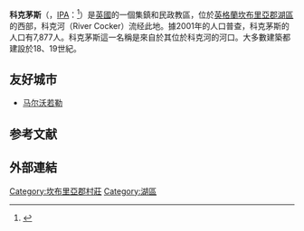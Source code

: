 {{noteTA
|G1=UK Places
|1=zh-cn:科克茅斯; zh-tw:科克茅斯; zh-hk:覺格茅夫;
}}
{{Infobox UK place
|country=                    英格蘭
|coordinates = {{coord|54.6613|-3.3620|display=inline,title}}
|official_name=              Cockermouth
|population=                 8,761
|population_ref=             （2011）
|civil_parish=               Cockermouth
|shire_district=             [[阿勒代尔|阿勒代尔]]
|shire_county=               [[坎布里亞郡|坎布里亞郡]]
|region=                     西北英格蘭
|constituency_westminster=   [[沃金頓_(英國國會選區)|沃金頓]]
|post_town=                  COCKERMOUTH
|postcode_district=          CA13
|postcode_area=              CA
|dial_code=                  01900
|os_grid_reference=          NY121304
|static_image_name=          Cockermouth Church.jpg
|static_image_caption=       All Saints Church
|london_distance= 526km
 }}

'''科克茅斯'''（{{lang-en|Cockermouth}}，[[IPA|IPA]]：{{IPAc-en|ˈ|k|ɒ|k|ɚ|m|ə|θ}}<ref>{{Cite web|url=http://phonetic-blog.blogspot.com/2009/11/cockermouth.html|title=Cockermouth|last=Wells|first=John|authorlink=John C. Wells|date=30 November 2009|work=John Wells's phonetic blog|accessdate=5 March 2010|archive-date=2021-01-23|archive-url=https://web.archive.org/web/20210123055712/http://phonetic-blog.blogspot.com/2009/11/cockermouth.html|dead-url=no}}</ref>）是[[英國|英國]]的一個集鎮和民政教區，位於[[英格蘭|英格蘭]][[坎布里亞郡|坎布里亞郡]][[湖區|湖區]]的西部，科克河（River Cocker）流经此地。據2001年的人口普查，科克茅斯的人口有7,877人。科克茅斯這一名稱是來自於其位於科克河的河口。大多數建築都建設於18、19世紀。

==友好城市==
* {{FRA}} [[马尔沃若勒|马尔沃若勒]]

==参考文献==
{{reflist}}

==外部連結==
{{Commonscat-inline|Cockermouth}}

[[Category:坎布里亞郡村莊|Category:坎布里亞郡村莊]]
[[Category:湖區|Category:湖區]]